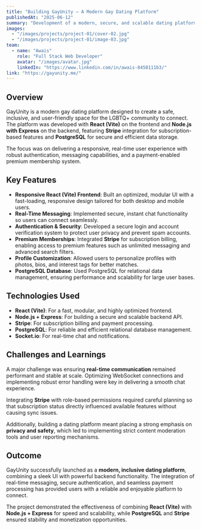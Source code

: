 ```yaml
---
title: "Building GayUnity – A Modern Gay Dating Platform"
publishedAt: "2025-06-12"
summary: "Development of a modern, secure, and scalable dating platform built with React (Vite) for the frontend, Node.js with Express for the backend, Stripe for payments, and PostgreSQL for data management."
images:
  - "/images/projects/project-01/cover-02.jpg"
  - "/images/projects/project-01/image-03.jpg"
team:
  - name: "Awais"
    role: "Full Stack Web Developer"
    avatar: "/images/avatar.jpg"
    linkedIn: "https://www.linkedin.com/in/awais-8458111b3/"
link: "https://gayunity.me/"
---
```


## Overview

GayUnity is a modern gay dating platform designed to create a safe, inclusive, and user-friendly space for the LGBTQ+ community to connect. The platform was developed with **React (Vite)** on the frontend and **Node.js with Express** on the backend, featuring **Stripe** integration for subscription-based features and **PostgreSQL** for secure and efficient data storage.

The focus was on delivering a responsive, real-time user experience with robust authentication, messaging capabilities, and a payment-enabled premium membership system.

## Key Features

- **Responsive React (Vite) Frontend**: Built an optimized, modular UI with a fast-loading, responsive design tailored for both desktop and mobile users.
- **Real-Time Messaging**: Implemented secure, instant chat functionality so users can connect seamlessly.
- **Authentication & Security**: Developed a secure login and account verification system to protect user privacy and prevent spam accounts.
- **Premium Memberships**: Integrated **Stripe** for subscription billing, enabling access to premium features such as unlimited messaging and advanced search filters.
- **Profile Customization**: Allowed users to personalize profiles with photos, bios, and interest tags for better matches.
- **PostgreSQL Database**: Used PostgreSQL for relational data management, ensuring performance and scalability for large user bases.

## Technologies Used

- **React (Vite)**: For a fast, modular, and highly optimized frontend.
- **Node.js + Express**: For building a secure and scalable backend API.
- **Stripe**: For subscription billing and payment processing.
- **PostgreSQL**: For reliable and efficient relational database management.
- **Socket.io**: For real-time chat and notifications.

## Challenges and Learnings

A major challenge was ensuring **real-time communication** remained performant and stable at scale. Optimizing WebSocket connections and implementing robust error handling were key in delivering a smooth chat experience.  

Integrating **Stripe** with role-based permissions required careful planning so that subscription status directly influenced available features without causing sync issues.  

Additionally, building a dating platform meant placing a strong emphasis on **privacy and safety**, which led to implementing strict content moderation tools and user reporting mechanisms.

## Outcome

GayUnity successfully launched as a **modern, inclusive dating platform**, combining a sleek UI with powerful backend functionality. The integration of real-time messaging, secure authentication, and seamless payment processing has provided users with a reliable and enjoyable platform to connect.  

The project demonstrated the effectiveness of combining **React (Vite)** with **Node.js + Express** for speed and scalability, while **PostgreSQL** and **Stripe** ensured stability and monetization opportunities.

